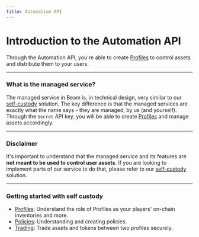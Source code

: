 ```yaml
---
title: Automation API
---
```


# Introduction to the Automation API

Through the Automation API, you're able to create [Profiles](/service/profiles/introduction) to control assets and distribute them to your users.

---

### What is the managed service?

The managed service in Beam is, in technical design, very similar to our [self-custody](/service/introduction-player-api) solution. The key difference is that the managed services are exactly what the name says - they are managed, by us (and yourself). Through the `Secret` API key, you will be able to create [Profiles](/service/profiles/introduction) and manage assets accordingly.

---

### Disclaimer

It's important to understand that the managed service and its features are **not meant to be used to control user assets**. If you are looking to implement parts of our service to do that, please refer to our [self-custody](/service/introduction-player-api) solution.

---

### Getting started with self custody

- [Profiles](/service/profiles/introduction): Understand the role of Profiles as your players' on-chain inventories and more.
- [Policies](/service/policies/introduction): Understanding and creating policies.
- [Trading](/service/trading/introduction): Trade assets and tokens between two profiles securely.
